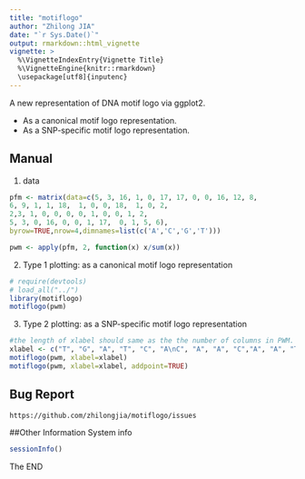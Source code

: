 ```yaml
---
title: "motiflogo"
author: "Zhilong JIA"
date: "`r Sys.Date()`"
output: rmarkdown::html_vignette
vignette: >
  %\VignetteIndexEntry{Vignette Title}
  %\VignetteEngine{knitr::rmarkdown}
  \usepackage[utf8]{inputenc}
---
```


A new representation of DNA motif logo via ggplot2. 

- As a canonical motif logo representation.
- As a SNP-specific motif logo representation.


## Manual

1. data
```r
pfm <- matrix(data=c(5, 3, 16, 1, 0, 17, 17, 0, 0, 16, 12, 8,
6, 9, 1, 1, 18,  1, 0, 0, 18,  1, 0, 2,
2,3, 1, 0, 0, 0, 0, 1, 0, 0, 1, 2,
5, 3, 0, 16, 0, 0, 1, 17,  0, 1, 5, 6), 
byrow=TRUE,nrow=4,dimnames=list(c('A','C','G','T')))

pwm <- apply(pfm, 2, function(x) x/sum(x))
```
2. Type 1 plotting: as a canonical motif logo representation
```r
# require(devtools)
# load_all("../")
library(motiflogo)
motiflogo(pwm)
```

3. Type 2 plotting: as a SNP-specific motif logo representation
```r
#the length of xlabel should same as the the number of columns in PWM.
xlabel <- c("T", "G", "A", "T", "C", "A\nC", "A", "A", "C","A", "A", "T")
motiflogo(pwm, xlabel=xlabel)
motiflogo(pwm, xlabel=xlabel, addpoint=TRUE)
```



## Bug Report
    https://github.com/zhilongjia/motiflogo/issues

##Other Information
System info
```r
sessionInfo()
```
The END


